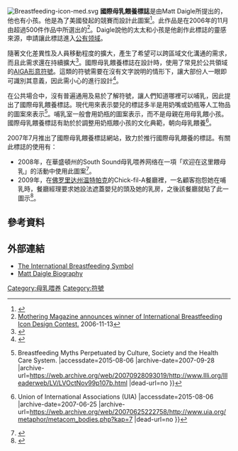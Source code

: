 [[Image:Breastfeeding-icon-med.svg|thumb]]
'''國際母乳餵養標誌'''是由{{le|繪圖設計家|Graphic designer}}Matt Daigle所提出的，他也有小孩。他是為了美國{{le|媽媽雜誌|Mothering (magazine)}}發起的競賽而設計此圖案<ref>{{Cite web |url=http://www.mothering.com/sections/action_alerts/iconcontest/icon-winner.html |title=Mothering's Breastfeeding Symbol Contest Has a Winner. |accessdate=2006-11-13 |archive-date=2006-11-13 |archive-url=https://web.archive.org/web/20061113214815/http://www.mothering.com/sections/action_alerts/iconcontest/icon-winner.html |dead-url=no }}</ref>。此作品是在2006年的11月由超過500件作品中所選出的<ref>[https://web.archive.org/web/20080506030338/http://www.mothering.com/newsletter/pressrelease-nov06.html Mothering Magazine announces winner of International Breastfeeding Icon Design Contest.] 2006-11-13</ref>。Daigle說他的太太和小孩是他創作此標誌的靈感來源，申請讓此標誌進入[[公有领域|公有领域]]。

隨著文化差異性及人員移動程度的擴大，產生了希望可以跨區域文化溝通的需求，而且此需求還在持續擴大<ref>{{Cite web |url=http://www.hablamosjuntos.org/signage/symbols/default.symbols.asp |title=:Hablamos Juntos :<!-- Bot generated title --> |accessdate=2015-08-06 |archive-date=2016-07-27 |archive-url=https://web.archive.org/web/20160727145236/http://www.hablamosjuntos.org/signage/symbols/default.symbols.asp |dead-url=no }}</ref>。國際母乳餵養標誌在設計時，使用了常見於公共領域的[[美國平面設計協會|AIGA]][[形意符號|形意符號]]。這類的符號需要在沒有文字說明的情形下，讓大部份人一眼即可識別其意義，因此需小心的進行設計<ref>{{Cite web |url=http://www.aiga.org/content.cfm/symbol-signs |title=Symbol Signs: Society & Environment: AIGA<!-- Bot generated title --> |accessdate=2015-08-06 |archive-date=2011-05-14 |archive-url=https://web.archive.org/web/20110514130706/http://www.aiga.org/content.cfm/symbol-signs |dead-url=yes }}</ref>。

在公共場合中，沒有普遍通用及易於了解符號，讓人們知道哪裡可以哺乳，因此提出了國際母乳餵養標誌。現代用來表示嬰兒的標誌多半是用奶嘴或奶瓶等人工物品的圖案來表示<ref>{{Cite web |url=http://www.llli.org/llleaderweb/LV/LVOctNov99p107b.html |title=LLLI {{!}} Breastfeeding Myths Perpetuated by Culture, Society and the Health Care System. |accessdate=2015-08-06 |archive-date=2007-09-28 |archive-url=https://web.archive.org/web/20070928093019/http://www.llli.org/llleaderweb/LV/LVOctNov99p107b.html |dead-url=no }}</ref>。哺乳室一般會用奶瓶的圖案表示，而不是母親在用母乳餵小孩。國際母乳餵養標誌有助於於調整用奶瓶餵小孩的文化典範，朝向母乳餵養<ref>{{Cite web |url=http://www.uia.org/metaphor/metacom_bodies.php?kap=7 |title=Governance through metaphor project - commentaries {{!}} Union of International Associations (UIA) |accessdate=2015-08-06 |archive-date=2007-06-25 |archive-url=https://web.archive.org/web/20070625222758/http://www.uia.org/metaphor/metacom_bodies.php?kap=7 |dead-url=no }}</ref>。

2007年7月推出了國際母乳餵養標誌網站，致力於推行國際母乳餵養的標誌。有關此標誌的使用有：
*2008年，在華盛頓州的South Sound母乳喂养网络在一項「欢迎在这里餵母乳」的活動中使用此圖案<ref>{{cite web|title=South Sound Breastfeeding Network's Breastfeeding Welcome Here Campaign|url=http://www.southsoundbreastfeeding.org/bfwelcome.html|accessdate=2009-09-24|deadurl=yes|archiveurl=https://archive.is/20100208221939/http://www.southsoundbreastfeeding.org/bfwelcome.html|archivedate=2010-02-08}}</ref>。
*2009年，在[[佛罗里达州|佛罗里达州]][[温特帕克_(佛罗里达州)|温特帕克]]的Chick-fil-A餐廳裡，一名顧客抱怨她在哺乳時，餐廳經理要求她設法遮蓋嬰兒的頭及她的乳房，之後該餐廳就貼了此一圖示<ref>{{cite news|first=Shay|last=Harris|title=Breastfeeding battle at Chick-fil-A|url=http://www.myfoxorlando.com/dpp/news/orange_news/081309_breastfeeding|work=FOX 35 News|date=2009-08-13|accessdate=2009-09-24|archive-date=2011-07-28|archive-url=https://web.archive.org/web/20110728054827/http://www.myfoxorlando.com/dpp/news/orange_news/081309_breastfeeding|dead-url=no}}</ref>。 

<!--==See also==
* [[List_of_international_common_standards|List of international common standards]]
-->
==參考資料==
{{Reflist}}

==外部連結==
* [http://www.breastfeedingsymbol.org/home/ The International Breastfeeding Symbol]{{Wayback|url=http://www.breastfeedingsymbol.org/home/ |date=20070929223941 }}
* [https://web.archive.org/web/20070821170721/http://www.mattdaigle.com/artistbio.html Matt Daigle Biography]

[[Category:母乳喂养|Category:母乳喂养]]
<!--[[Category:Pictograms|Category:Pictograms]]-->
[[Category:符號|Category:符號]]